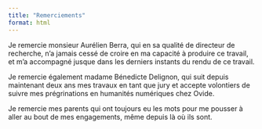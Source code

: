 ```yaml
---
title: "Remerciements"
format: html
---
```


Je remercie monsieur Aurélien Berra, qui en sa qualité de directeur de recherche, n'a jamais cessé de croire en ma capacité à produire ce travail, et m'a accompagné jusque dans les derniers instants du rendu de ce travail.

Je remercie également madame Bénedicte Delignon, qui suit depuis maintenant deux ans mes travaux en tant que jury et accepte volontiers de suivre mes prégrinations en humanités numériques chez Ovide.

Je remercie mes parents qui ont toujours eu les mots pour me pousser à aller au bout de mes engagements, même depuis là où ils sont.
